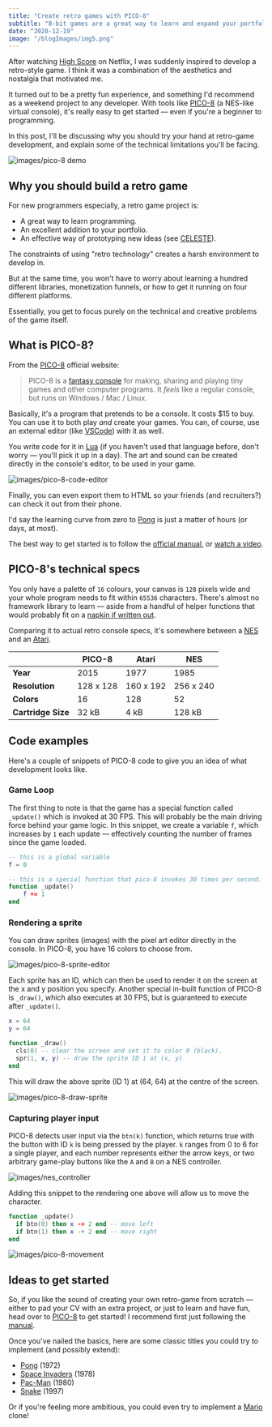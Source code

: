 ```yaml
---
title: "Create retro games with PICO-8"
subtitle: "8-bit games are a great way to learn and expand your portfolio."
date: "2020-12-19"
image: "/blogImages/img5.png"
---
```


After watching [High Score](https://www.youtube.com/watch?v=B4jopG1wX88) on Netflix, I was suddenly inspired to develop a retro-style game. I think it was a combination of the aesthetics and nostalgia that motivated me.

It turned out to be a pretty fun experience, and something I'd recommend as a weekend project to any developer. With tools like [PICO-8](https://www.lexaloffle.com/pico-8.php) (a NES-like virtual console), it's really easy to get started — even if you're a beginner to programming.

In this post, I'll be discussing why you should try your hand at retro-game development, and explain some of the technical limitations you'll be facing.

![images/pico-8 demo](/images/jelpi_demo.gif)

## Why you should build a retro game

For new programmers especially, a retro game project is:

- A great way to learn programming.
- An excellent addition to your portfolio.
- An effective way of prototyping new ideas (see [CELESTE](<https://en.wikipedia.org/wiki/Celeste_(video_game)>)).

The constraints of using "retro technology" creates a harsh environment to develop in.

But at the same time, you won't have to worry about learning a hundred different libraries, monetization funnels, or how to get it running on four different platforms.

Essentially, you get to focus purely on the technical and creative problems of the game itself.

## What is PICO-8?

From the [PICO-8](https://www.lexaloffle.com/pico-8.php) official website:

> PICO-8 is a [fantasy console](https://www.lexaloffle.com/pico-8.php?page=faq) for making, sharing and playing tiny games and other computer programs. It _feels_ like a regular console, but runs on Windows / Mac / Linux.

Basically, it's a program that pretends to be a console. It costs $15 to buy. You can use it to both play _and_ create your games. You can, of course, use an external editor (like [VSCode](https://code.visualstudio.com/)) with it as well.

You write code for it in [Lua](https://www.lua.org/) (if you haven't used that language before, don't worry — you'll pick it up in a day). The art and sound can be created directly in the console's editor, to be used in your game.

![images/pico-8-code-editor](/images/pico-8-code-editor.png)

Finally, you can even export them to HTML so your friends (and recruiters?) can check it out from their phone.

I'd say the learning curve from zero to [Pong](https://en.wikipedia.org/wiki/Pong) is just a matter of hours (or days, at most).

The best way to get started is to follow the [official manual](https://www.lexaloffle.com/pico-8.php?page=manual), or [watch a video](https://www.youtube.com/watch?v=K5RXMuH54iw).

## PICO-8's technical specs

You only have a palette of `16` colours, your canvas is `128` pixels wide and your whole program needs to fit within `65536` characters. There's almost no framework library to learn — aside from a handful of helper functions that would probably fit on a [napkin if written out](https://www.lexaloffle.com/bbs/files/16585/PICO-8_Cheat-Sheet_0-9-2.png).

Comparing it to actual retro console specs, it's somewhere between a [NES](https://en.wikipedia.org/wiki/Nintendo_Entertainment_System) and an [Atari](https://en.wikipedia.org/wiki/Atari).

|                    | PICO-8    | Atari     | NES       |
| ------------------ | --------- | --------- | --------- |
| **Year**           | 2015      | 1977      | 1985      |
| **Resolution**     | 128 x 128 | 160 x 192 | 256 x 240 |
| **Colors**         | 16        | 128       | 52        |
| **Cartridge Size** | 32 kB     | 4 kB      | 128 kB    |

## Code examples

Here's a couple of snippets of PICO-8 code to give you an idea of what development looks like.

### Game Loop

The first thing to note is that the game has a special function called `_update()` which is invoked at 30 FPS. This will probably be the main driving force behind your game logic. In this snippet, we create a variable `f`, which increases by `1` each update — effectively counting the number of frames since the game loaded.

```lua
-- this is a global variable
f = 0

-- this is a special function that pico-8 invokes 30 times per second.
function _update()
    f += 1
end
```

### Rendering a sprite

You can draw sprites (images) with the pixel art editor directly in the console. In PICO-8, you have 16 colors to choose from.

![images/pico-8-sprite-editor](/images/pico-8-sprite-editor.png)

Each sprite has an ID, which can then be used to render it on the screen at the x and y position you specify. Another special in-built function of PICO-8 is `_draw()`, which also executes at 30 FPS, but is guaranteed to execute after `_update()`.

```lua
x = 64
y = 64

function _draw()
  cls(0) -- clear the screen and set it to color 0 (black).
  spr(1, x, y) -- draw the sprite ID 1 at (x, y)
end
```

This will draw the above sprite (ID 1) at (64, 64) at the centre of the screen.

![images/pico-8-draw-sprite](/images/pico-8-draw-sprite.png)

### Capturing player input

PICO-8 detects user input via the `btn(k)` function, which returns true with the button with ID `k` is being pressed by the player. `k` ranges from 0 to 6 for a single player, and each number represents either the arrow keys, or two arbitrary game-play buttons like the `A` and `B` on a NES controller.

![images/nes_controller](/images/classic_nes_controller.jpg)

Adding this snippet to the rendering one above will allow us to move the character.

```lua
function _update()
  if btn(0) then x -= 2 end -- move left
  if btn(1) then x -+ 2 end -- move right
end
```

![images/pico-8-movement](/images/pico-8-movement.gif)

## Ideas to get started

So, if you like the sound of creating your own retro-game from scratch — either to pad your CV with an extra project, or just to learn and have fun, head over to [PICO-8](https://www.lexaloffle.com/pico-8.php) to get started! I recommend first just following the [manual](https://www.lexaloffle.com/pico-8.php?page=manual).

Once you've nailed the basics, here are some classic titles you could try to implement (and possibly extend):

- [Pong](https://en.wikipedia.org/wiki/Pong) (1972)
- [Space Invaders](https://en.wikipedia.org/wiki/Space_Invaders) (1978)
- [Pac-Man](https://en.wikipedia.org/wiki/Pac-Man) (1980)
- [Snake](<https://en.wikipedia.org/wiki/Snake_(video_game_genre)>) (1997)

Or if you're feeling more ambitious, you could even try to implement a [Mario](https://en.wikipedia.org/wiki/Super_Mario_Bros.) clone!
